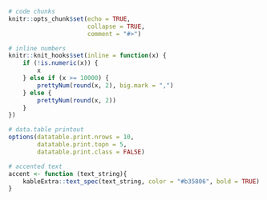 ```r
# code chunks
knitr::opts_chunk$set(echo = TRUE,
                      collapse = TRUE,
                      comment = "#>")

# inline numbers
knitr::knit_hooks$set(inline = function(x) {
    if (!is.numeric(x)) {
        x
    } else if (x >= 10000) {
        prettyNum(round(x, 2), big.mark = ",")
    } else {
        prettyNum(round(x, 2))
    }
})

# data.table printout
options(datatable.print.nrows = 10,
        datatable.print.topn = 5,
        datatable.print.class = FALSE)

# accented text
accent <- function (text_string){
    kableExtra::text_spec(text_string, color = "#b35806", bold = TRUE)
}
```
